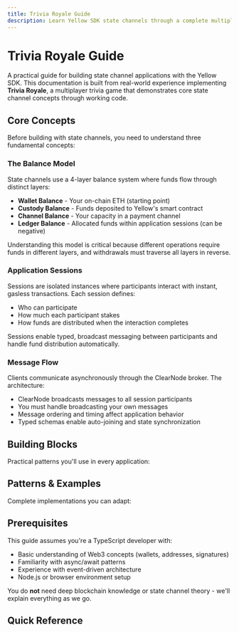 ```yaml
---
title: Trivia Royale Guide
description: Learn Yellow SDK state channels through a complete multiplayer game implementation
---
```


# Trivia Royale Guide

A practical guide for building state channel applications with the Yellow SDK. This documentation is built from real-world experience implementing **Trivia Royale**, a multiplayer trivia game that demonstrates core state channel concepts through working code.

## Core Concepts

Before building with state channels, you need to understand three fundamental concepts:

### The Balance Model

State channels use a 4-layer balance system where funds flow through distinct layers:
- **Wallet Balance** - Your on-chain ETH (starting point)
- **Custody Balance** - Funds deposited to Yellow's smart contract
- **Channel Balance** - Your capacity in a payment channel
- **Ledger Balance** - Allocated funds within application sessions (can be negative)

Understanding this model is critical because different operations require funds in different layers, and withdrawals must traverse all layers in reverse.

### Application Sessions

Sessions are isolated instances where participants interact with instant, gasless transactions. Each session defines:
- Who can participate
- How much each participant stakes
- How funds are distributed when the interaction completes

Sessions enable typed, broadcast messaging between participants and handle fund distribution automatically.

### Message Flow

Clients communicate asynchronously through the ClearNode broker. The architecture:
- ClearNode broadcasts messages to all session participants
- You must handle broadcasting your own messages
- Message ordering and timing affect application behavior
- Typed schemas enable auto-joining and state synchronization

<Cards>
  <Card
    title="The Balance Model"
    description="Understanding wallet, custody, channel, and ledger balances"
    href="/docs/trivia-royale/core-concepts/balance-model"
  />
  <Card
    title="Application Sessions"
    description="What sessions are and how they enable off-chain applications"
    href="/docs/trivia-royale/core-concepts/sessions"
  />
  <Card
    title="Message Flow"
    description="How clients communicate through the ClearNode"
    href="/docs/trivia-royale/core-concepts/message-flow"
  />
</Cards>

## Building Blocks

Practical patterns you'll use in every application:

<Cards>
  <Card
    title="Fund Management"
    description="Complete deposit, withdraw, and resize flows with diagrams"
    href="/docs/trivia-royale/building-blocks/fund-management"
  />
  <Card
    title="Distributed Sessions"
    description="The prepare → sign → create pattern for multi-party sessions"
    href="/docs/trivia-royale/building-blocks/distributed-sessions"
  />
  <Card
    title="Typed Messaging"
    description="Type-safe message schemas and event handlers"
    href="/docs/trivia-royale/building-blocks/typed-messaging"
  />
  <Card
    title="Session Lifecycle"
    description="Managing active sessions, auto-joining, and cleanup"
    href="/docs/trivia-royale/building-blocks/session-lifecycle"
  />
</Cards>

## Patterns & Examples

Complete implementations you can adapt:

<Cards>
  <Card
    title="Complete Game Walkthrough"
    description="Full Trivia Royale implementation with 3 players and prize distribution"
    href="/docs/trivia-royale/patterns/complete-game"
  />
  <Card
    title="Simple Payment"
    description="The absolute simplest: deposit → send → withdraw"
    href="/docs/trivia-royale/patterns/simple-payment"
  />
  <Card
    title="Ping-Pong Session"
    description="Your first session with typed message handlers"
    href="/docs/trivia-royale/patterns/ping-pong"
  />
  <Card
    title="Error Handling"
    description="Common issues and how to handle them gracefully"
    href="/docs/trivia-royale/patterns/error-handling"
  />
</Cards>

## Prerequisites

This guide assumes you're a TypeScript developer with:

- Basic understanding of Web3 concepts (wallets, addresses, signatures)
- Familiarity with async/await patterns
- Experience with event-driven architecture
- Node.js or browser environment setup

You do **not** need deep blockchain knowledge or state channel theory - we'll explain everything as we go.

## Quick Reference

<Cards>
  <Card
    title="Glossary"
    description="Definitions of all key terms and concepts"
    href="/docs/trivia-royale/glossary"
  />
  <Card
    title="FAQ"
    description="Answers to common questions about state channels"
    href="/docs/trivia-royale/faq"
  />
</Cards>

